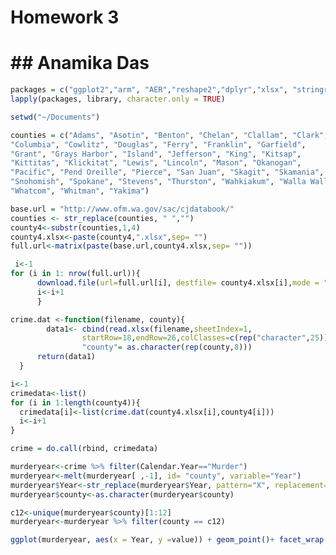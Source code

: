 # Homework 3
## Anamika Das
========================================================

```{r, echo = FALSE, include=FALSE}
packages = c("ggplot2","arm", "AER","reshape2","dplyr","xlsx", "stringr", "foreign")             
lapply(packages, library, character.only = TRUE)

```


```{r, include=FALSE}
setwd("~/Documents")

```

```{r}
counties = c("Adams", "Asotin", "Benton", "Chelan", "Clallam", "Clark",
"Columbia", "Cowlitz", "Douglas", "Ferry", "Franklin", "Garfield",
"Grant", "Grays Harbor", "Island", "Jefferson", "King", "Kitsap",
"Kittitas", "Klickitat", "Lewis", "Lincoln", "Mason", "Okanogan",
"Pacific", "Pend Oreille", "Pierce", "San Juan", "Skagit", "Skamania",
"Snohomish", "Spokane", "Stevens", "Thurston", "Wahkiakum", "Walla Walla",
"Whatcom", "Whitman", "Yakima")

base.url = "http://www.ofm.wa.gov/sac/cjdatabook/"
counties <- str_replace(counties, " ","")      
county4<-substr(counties,1,4)
county4.xlsx<-paste(county4,".xlsx",sep= "")
full.url<-matrix(paste(base.url,county4.xlsx,sep= ""))
```

```{r}
 i<-1
for (i in 1: nrow(full.url)){
      download.file(url=full.url[i], destfile= county4.xlsx[i],mode = "wb")
      i<-i+1
      }
```


  
```{r}
crime.dat <-function(filename, county){
        data1<- cbind(read.xlsx(filename,sheetIndex=1,
                startRow=18,endRow=26,colClasses=c(rep("character",25))),
                "county"= as.character(rep(county,8)))  
      return(data1)
  }

i<-1
crimedata<-list()
for (i in 1:length(county4)){
  crimedata[i]<-list(crime.dat(county4.xlsx[i],county4[i]))
  i<-i+1
}

crime = do.call(rbind, crimedata)

murderyear<-crime %>% filter(Calendar.Year=="Murder")
murderyear<-melt(murderyear[ ,-1], id= "county", variable="Year")
murderyear$Year<-str_replace(murderyear$Year, pattern="X", replacement= "")
murderyear$county<-as.character(murderyear$county)

c12<-unique(murderyear$county)[1:12]
murderyear<-murderyear %>% filter(county == c12)

ggplot(murderyear, aes(x = Year, y =value)) + geom_point()+ facet_wrap(~county)

```
